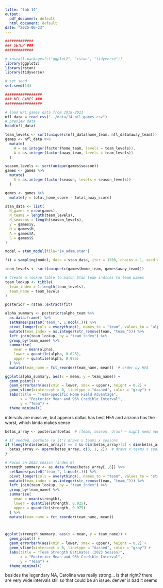 ```yaml
---
title: "lab 14"
output:
  pdf_document: default
  html_document: default
date: "2025-06-23"
---
```


```r
#############
### SETUP ###
#############

# install.packages(c("ggplot2", "rstan", "tidyverse"))
library(ggplot2)
library(rstan)
library(tidyverse)

# set seed
set.seed(14)

#################
### NFL GAMES ###
#################

# load NFL games data from 2018-2023
nfl_data = read_csv("../data/14_nfl-games.csv")
# preview data
head(nfl_data)

team_levels <- sort(unique(c(nfl_data$home_team, nfl_data$away_team)))
games <- nfl_data %>%
  mutate(
    H = as.integer(factor(home_team, levels = team_levels)),
    A = as.integer(factor(away_team, levels = team_levels))
  )

season_levels <- sort(unique(games$season))
games <- games %>%
  mutate(
    S = as.integer(factor(season, levels = season_levels))
  )

games <- games %>%
  mutate(y = total_home_score - total_away_score)

stan_data <- list(
  N_games = nrow(games),
  N_teams = length(team_levels),
  N_seasons = length(season_levels),
  y = games$y,
  H = games$H,
  A = games$A,
  S = games$S
)

model = stan_model(file="14_adam.stan")

fit = sampling(model, data = stan_data, iter = 1500, chains = 1, seed = 12345)

team_levels <- sort(unique(c(games$home_team, games$away_team)))

# Create a lookup table to match Stan team indices to team names
team_lookup <- tibble(
  team_index = 1:length(team_levels),
  team_name = team_levels
)

posterior = rstan::extract(fit)

alpha_summary <- posterior$alpha_team %>%
  as.data.frame() %>%
  setNames(paste0("team_", 1:ncol(.))) %>%
  pivot_longer(cols = everything(), names_to = "team", values_to = "alpha") %>%
  mutate(team_index = as.integer(str_remove(team, "team_"))) %>%
  left_join(team_lookup, by = "team_index") %>%
  group_by(team_name) %>%
  summarise(
    mean = mean(alpha),
    lower = quantile(alpha, 0.025),
    upper = quantile(alpha, 0.975)
  ) %>%
  mutate(team_name = fct_reorder(team_name, mean))  # order by HFA

ggplot(alpha_summary, aes(x = mean, y = team_name)) +
  geom_point() +
  geom_errorbarh(aes(xmin = lower, xmax = upper), height = 0.2) +
  geom_vline(xintercept = 0, linetype = "dashed", color = "gray") +
  labs(title = "Team-Specific Home Field Advantage",
       x = "Posterior Mean and 95% Credible Interval",
       y = "Team") +
  theme_minimal()


```

intervals are massive, but appears dallas has best HFA and arizona has the worst, which kinda makes sense


```r
betas_array <- posterior$betas  # [team, season, draw] — might need aperm

# If needed, permute so it's draws x teams x seasons
if (length(dim(betas_array)) == 3 && dim(betas_array)[3] < dim(betas_array)[1]) {
  betas_array <- aperm(betas_array, c(3, 1, 2))  # draws x teams x seasons
}

# Focus on 2023 season (index 6)
strength_summary <- as.data.frame(betas_array[,,6]) %>%
  setNames(paste0("team_", 1:ncol(.))) %>%
  pivot_longer(cols = everything(), names_to = "team", values_to = "strength") %>%
  mutate(team_index = as.integer(str_remove(team, "team_"))) %>%
  left_join(team_lookup, by = "team_index") %>%
  group_by(team_name) %>%
  summarise(
    mean = mean(strength),
    lower = quantile(strength, 0.025),
    upper = quantile(strength, 0.975)
  ) %>%
  mutate(team_name = fct_reorder(team_name, mean))



ggplot(strength_summary, aes(x = mean, y = team_name)) +
  geom_point() +
  geom_errorbarh(aes(xmin = lower, xmax = upper), height = 0.2) +
  geom_vline(xintercept = 0, linetype = "dashed", color = "gray") +
  labs(title = "Team Strength Estimates (2023 Season)",
       x = "Posterior Mean and 95% Credible Interval",
       y = "Team") +
  theme_minimal()

```
besides the legendary NA, Carolina was really strong... is that right? there are very wide intervals still so that could be an issue. denver is bad it seems
